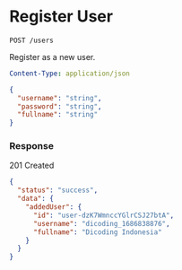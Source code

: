 # Register User

```
POST /users
```

Register as a new user.

```yaml title="Headers"
Content-Type: application/json
```

```JSON title="Body"
{
  "username": "string",
  "password": "string",
  "fullname": "string"
}
```

### Response

<Success>201 Created</Success>

```JSON title="Response Body"
{
  "status": "success",
  "data": {
    "addedUser": {
      "id": "user-dzK7WmnccYGlrCSJ27btA",
      "username": "dicoding_1686838876",
      "fullname": "Dicoding Indonesia"
    }
  }
}
```
